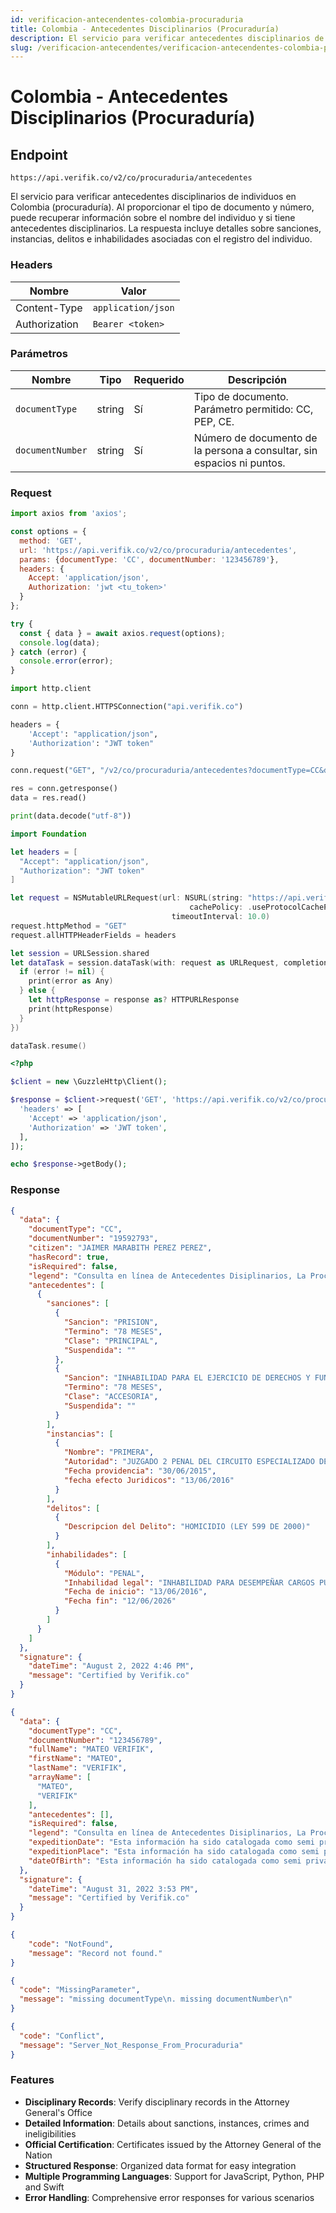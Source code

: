 ```yaml
---
id: verificacion-antecendentes-colombia-procuraduria
title: Colombia - Antecedentes Disciplinarios (Procuraduría)
description: El servicio para verificar antecedentes disciplinarios de individuos en Colombia (procuraduría). Al proporcionar el tipo de documento y número, puede recuperar información sobre el nombre del individuo y si tiene antecedentes disciplinarios.
slug: /verificacion-antecendentes/verificacion-antecendentes-colombia-procuraduria
---
```



# Colombia - Antecedentes Disciplinarios (Procuraduría)

## Endpoint

```
https://api.verifik.co/v2/co/procuraduria/antecedentes
```

El servicio para verificar antecedentes disciplinarios de individuos en Colombia (procuraduría). Al proporcionar el tipo de documento y número, puede recuperar información sobre el nombre del individuo y si tiene antecedentes disciplinarios. La respuesta incluye detalles sobre sanciones, instancias, delitos e inhabilidades asociadas con el registro del individuo.

### Headers

| Nombre         | Valor              |
| -------------- | ------------------ |
| Content-Type   | `application/json` |
| Authorization  | `Bearer <token>`   |

### Parámetros

| Nombre             | Tipo   | Requerido | Descripción                                                                 |
| ------------------ | ------ | --------- | --------------------------------------------------------------------------- |
| `documentType`     | string | Sí        | Tipo de documento. Parámetro permitido: CC, PEP, CE.                        |
| `documentNumber`   | string | Sí        | Número de documento de la persona a consultar, sin espacios ni puntos.       |

### Request

<Tabs>
  <TabItem value="javascript" label="JavaScript">

```javascript
import axios from 'axios';

const options = {
  method: 'GET',
  url: 'https://api.verifik.co/v2/co/procuraduria/antecedentes',
  params: {documentType: 'CC', documentNumber: '123456789'},
  headers: {
    Accept: 'application/json',
    Authorization: 'jwt <tu_token>'
  }
};

try {
  const { data } = await axios.request(options);
  console.log(data);
} catch (error) {
  console.error(error);
}
```

  </TabItem>
  <TabItem value="python" label="Python">

```python
import http.client

conn = http.client.HTTPSConnection("api.verifik.co")

headers = {
    'Accept': "application/json",
    'Authorization': "JWT token"
}

conn.request("GET", "/v2/co/procuraduria/antecedentes?documentType=CC&documentNumber=123456789", headers=headers)

res = conn.getresponse()
data = res.read()

print(data.decode("utf-8"))
```

  </TabItem>
  <TabItem value="swift" label="Swift">

```swift
import Foundation

let headers = [
  "Accept": "application/json",
  "Authorization": "JWT token"
]

let request = NSMutableURLRequest(url: NSURL(string: "https://api.verifik.co/v2/co/procuraduria/antecedentes?documentType=CC&documentNumber=123456789")! as URL,
                                        cachePolicy: .useProtocolCachePolicy,
                                    timeoutInterval: 10.0)
request.httpMethod = "GET"
request.allHTTPHeaderFields = headers

let session = URLSession.shared
let dataTask = session.dataTask(with: request as URLRequest, completionHandler: { (data, response, error) -> Void in
  if (error != nil) {
    print(error as Any)
  } else {
    let httpResponse = response as? HTTPURLResponse
    print(httpResponse)
  }
})

dataTask.resume()
```

  </TabItem>
  <TabItem value="php" label="PHP">

```php
<?php

$client = new \GuzzleHttp\Client();

$response = $client->request('GET', 'https://api.verifik.co/v2/co/procuraduria/antecedentes?documentType=CC&documentNumber=123456789', [
  'headers' => [
    'Accept' => 'application/json',
    'Authorization' => 'JWT token',
  ],
]);

echo $response->getBody();
```

  </TabItem>
</Tabs>

### Response

<Tabs>
  <TabItem value="200-with-records" label="200 (Con Antecedentes)">

```json
{
  "data": {
    "documentType": "CC",
    "documentNumber": "19592793",
    "citizen": "JAIMER MARABITH PEREZ PEREZ",
    "hasRecord": true,
    "isRequired": false,
    "legend": "Consulta en línea de Antecedentes Disiplinarios, La Procuraduria General de la Nacion certifica Que siendo las 9:46:41 PM horas del 2/8/2022 el Señor(a) JAIMER MARABITH PEREZ PEREZ identificado(a) con Cédula de ciudadanía Número 19592793 El ciudadano si presenta antecedentes.",
    "antecedentes": [
      {
        "sanciones": [
          {
            "Sancion": "PRISION",
            "Termino": "78 MESES",
            "Clase": "PRINCIPAL",
            "Suspendida": ""
          },
          {
            "Sancion": "INHABILIDAD PARA EL EJERCICIO DE DERECHOS Y FUNCIONES PUBLICAS",
            "Termino": "78 MESES",
            "Clase": "ACCESORIA",
            "Suspendida": ""
          }
        ],
        "instancias": [
          {
            "Nombre": "PRIMERA",
            "Autoridad": "JUZGADO 2 PENAL DEL CIRCUITO ESPECIALIZADO DE DESCONGESTION - SANTA MARTA (MAGDALENA)",
            "Fecha providencia": "30/06/2015",
            "fecha efecto Juridicos": "13/06/2016"
          }
        ],
        "delitos": [
          {
            "Descripcion del Delito": "HOMICIDIO (LEY 599 DE 2000)"
          }
        ],
        "inhabilidades": [
          {
            "Módulo": "PENAL",
            "Inhabilidad legal": "INHABILIDAD PARA DESEMPEÑAR CARGOS PÚBLICO LEY 734 ART 38 NUM 1",
            "Fecha de inicio": "13/06/2016",
            "Fecha fin": "12/06/2026"
          }
        ]
      }
    ]
  },
  "signature": {
    "dateTime": "August 2, 2022 4:46 PM",
    "message": "Certified by Verifik.co"
  }
}
```

  </TabItem>
  <TabItem value="200-no-records" label="200 (Sin Antecedentes)">

```json
{
  "data": {
    "documentType": "CC",
    "documentNumber": "123456789",
    "fullName": "MATEO VERIFIK",
    "firstName": "MATEO",
    "lastName": "VERIFIK",
    "arrayName": [
      "MATEO",
      "VERIFIK"
    ],
    "antecedentes": [],
    "isRequired": false,
    "legend": "Consulta en línea de Antecedentes Disiplinarios, La Procuraduria General de la Nacion certifica Que siendo las 15 horas del 31/08/2022 el Señor(a) NICOLAS HERNANDEZ TOVAR identificado(a) con Cédula de ciudadanía Número 1023942104 El ciudadano no presenta antecedentes.",
    "expeditionDate": "Esta información ha sido catalogada como semi privada y no está disponible para su entrega de forma temporal. - RNEC 2686",
    "expeditionPlace": "Esta información ha sido catalogada como semi privada y no está disponible para su entrega de forma temporal. - RNEC 2686",
    "dateOfBirth": "Esta información ha sido catalogada como semi privada y no está disponible para su entrega de forma temporal. - RNEC 2686"
  },
  "signature": {
    "dateTime": "August 31, 2022 3:53 PM",
    "message": "Certified by Verifik.co"
  }
}
```

  </TabItem>
  <TabItem value="404" label="404">

```json
{
    "code": "NotFound",
    "message": "Record not found."
}
```

  </TabItem>
  <TabItem value="409-1" label="409 (Parámetros Faltantes)">

```json
{
  "code": "MissingParameter",
  "message": "missing documentType\n. missing documentNumber\n"
}
```

  </TabItem>
  <TabItem value="409-2" label="409 (Error del Servidor)">

```json
{
  "code": "Conflict",
  "message": "Server_Not_Response_From_Procuraduria"
}
```

  </TabItem>
</Tabs>

### Features

-   **Disciplinary Records**: Verify disciplinary records in the Attorney General's Office
-   **Detailed Information**: Details about sanctions, instances, crimes and ineligibilities
-   **Official Certification**: Certificates issued by the Attorney General of the Nation
-   **Structured Response**: Organized data format for easy integration
-   **Multiple Programming Languages**: Support for JavaScript, Python, PHP and Swift
-   **Error Handling**: Comprehensive error responses for various scenarios
